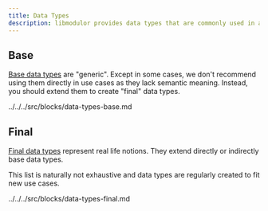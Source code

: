 ```yaml
---
title: Data Types
description: libmodulor provides data types that are commonly used in apps.
---
```


## Base

[Base data types](https://github.com/c100k/libmodulor/tree/master/dist/esm/dt/base) are "generic".
Except in some cases, we don't recommend using them directly in use cases as they lack semantic meaning.
Instead, you should extend them to create "final" data types.

<include>../../../src/blocks/data-types-base.md</include>

## Final

[Final data types](https://github.com/c100k/libmodulor/tree/master/dist/esm/dt/final) represent real life notions.
They extend directly or indirectly base data types.

This list is naturally not exhaustive and data types are regularly created to fit new use cases.

<include>../../../src/blocks/data-types-final.md</include>

